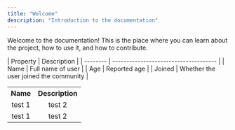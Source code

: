 ```yaml
---
title: "Welcome"
description: "Introduction to the documentation"
---
```


Welcome to the documentation! This is the place where you can learn about the project, how to use it, and how to contribute.

<div style={{ width: "2010px" }}>
  | Property | Description | | -------- | -------------------------------------
  | | Name | Full name of user | | Age | Reported age | | Joined | Whether the
  user joined the community |
</div>

<table
  id="table"
  style={{
    width: "100%",
    borderCollapse: "collapse",
    border: "1px solid #000",
  }}
>
  <tr style={{ display: "flex" }}>
    <th
      align="center"
      style={{ width: "50%", border: "1px solid #000", padding: "8px" }}
    >
      Name
    </th>
    <th
      align="center"
      style={{ width: "50%", border: "1px solid #000", padding: "8px" }}
    >
      Description
    </th>
  </tr>
  <tr style={{ display: "flex" }}>
    <td
      align="center"
      style={{ width: "50%", border: "1px solid #000", padding: "8px" }}
    >
      test 1
    </td>
    <td
      align="center"
      style={{ width: "50%", border: "1px solid #000", padding: "8px" }}
    >
      test 2
    </td>
  </tr>
  <tr style={{ display: "flex" }}>
    <td
      align="center"
      style={{ width: "50%", border: "1px solid #000", padding: "8px" }}
    >
      test 1
    </td>
    <td
      align="center"
      style={{ width: "50%", border: "1px solid #000", padding: "8px" }}
    >
      test 2
    </td>
  </tr>
</table>
